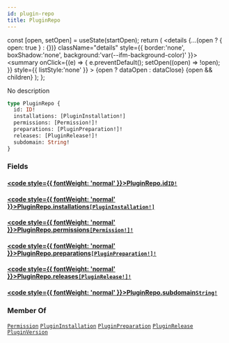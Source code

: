 ```yaml
---
id: plugin-repo
title: PluginRepo
---
```









  const [open, setOpen] = useState(startOpen);
  return (
    <details {...(open ? { open: true } : {})} className="details" style={{ border:'none', boxShadow:'none', background:'var(--ifm-background-color)' }}>
      <summary
        onClick={(e) => {
          e.preventDefault();
          setOpen((open) => !open);
        }}
        style={{ listStyle:'none' }}
      >
      {open ? dataOpen : dataClose}
      </summary>
      {open && children}
    </details>
  );
};








No description


```graphql
type PluginRepo {
  id: ID!
  installations: [PluginInstallation!]
  permissions: [Permission!]!
  preparations: [PluginPreparation!]!
  releases: [PluginRelease!]!
  subdomain: String!
}
```




### Fields

#### [<code style={{ fontWeight: 'normal' }}>PluginRepo.<b>id</b></code>](#)<Bullet />[`ID!`](/docs/next/subgraph/reference-guide/scalars/id) <Badge class="badge badge--secondary" text="non-null"/> <Badge class="badge badge--secondary" text="scalar"/> 
> 
> 
> 
> 

#### [<code style={{ fontWeight: 'normal' }}>PluginRepo.<b>installations</b></code>](#)<Bullet />[`[PluginInstallation!]`](/docs/next/subgraph/reference-guide/objects/plugin-installation) <Badge class="badge badge--secondary" text="list"/> <Badge class="badge badge--secondary" text="object"/> 
> 
> 
> 
> 

#### [<code style={{ fontWeight: 'normal' }}>PluginRepo.<b>permissions</b></code>](#)<Bullet />[`[Permission!]!`](/docs/next/subgraph/reference-guide/objects/permission) <Badge class="badge badge--secondary" text="non-null"/> <Badge class="badge badge--secondary" text="object"/> 
> 
> 
> 
> 

#### [<code style={{ fontWeight: 'normal' }}>PluginRepo.<b>preparations</b></code>](#)<Bullet />[`[PluginPreparation!]!`](/docs/next/subgraph/reference-guide/objects/plugin-preparation) <Badge class="badge badge--secondary" text="non-null"/> <Badge class="badge badge--secondary" text="object"/> 
> 
> 
> 
> 

#### [<code style={{ fontWeight: 'normal' }}>PluginRepo.<b>releases</b></code>](#)<Bullet />[`[PluginRelease!]!`](/docs/next/subgraph/reference-guide/objects/plugin-release) <Badge class="badge badge--secondary" text="non-null"/> <Badge class="badge badge--secondary" text="object"/> 
> 
> 
> 
> 

#### [<code style={{ fontWeight: 'normal' }}>PluginRepo.<b>subdomain</b></code>](#)<Bullet />[`String!`](/docs/next/subgraph/reference-guide/scalars/string) <Badge class="badge badge--secondary" text="non-null"/> <Badge class="badge badge--secondary" text="scalar"/> 
> 
> 
> 
> 





### Member Of

[`Permission`](/docs/next/subgraph/reference-guide/objects/permission)  <Badge class="badge badge--secondary" text="object"/><Bullet />[`PluginInstallation`](/docs/next/subgraph/reference-guide/objects/plugin-installation)  <Badge class="badge badge--secondary" text="object"/><Bullet />[`PluginPreparation`](/docs/next/subgraph/reference-guide/objects/plugin-preparation)  <Badge class="badge badge--secondary" text="object"/><Bullet />[`PluginRelease`](/docs/next/subgraph/reference-guide/objects/plugin-release)  <Badge class="badge badge--secondary" text="object"/><Bullet />[`PluginVersion`](/docs/next/subgraph/reference-guide/objects/plugin-version)  <Badge class="badge badge--secondary" text="object"/>

